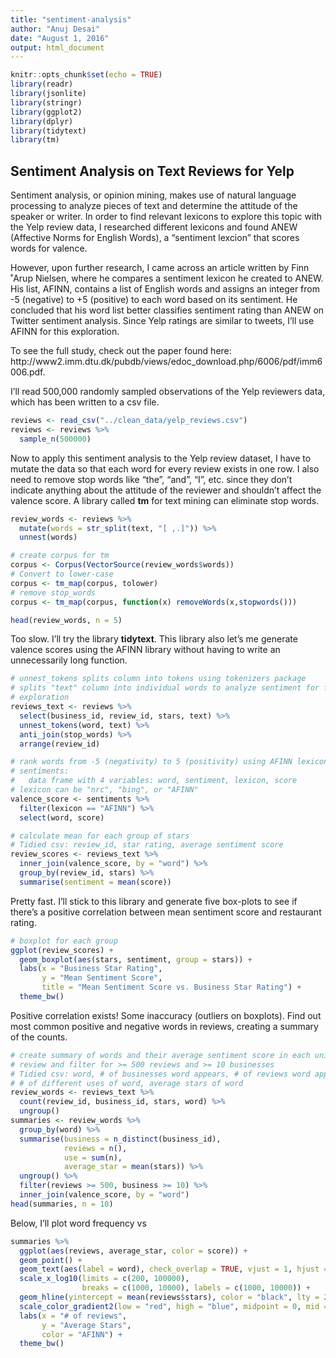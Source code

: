 ```yaml
---
title: "sentiment-analysis"
author: "Anuj Desai"
date: "August 1, 2016"
output: html_document
---
```


```r
knitr::opts_chunk$set(echo = TRUE)
library(readr)
library(jsonlite)
library(stringr)
library(ggplot2)
library(dplyr)
library(tidytext)
library(tm)
```

## Sentiment Analysis on Text Reviews for Yelp

Sentiment analysis, or opinion mining, makes use of natural language processing to analyze pieces of text and determine the attitude of the speaker or writer. In order to find relevant lexicons to explore this topic with the Yelp review data, I researched different lexicons and found ANEW (Affective Norms for English Words), a "sentiment lexcion" that scores words for valence. 

However, upon further research, I came across an article written by Finn ˚Arup Nielsen, where he compares a sentiment lexicon he created to ANEW. His list, AFINN, contains a list of English words and assigns an integer from -5 (negative) to +5 (positive) to each word based on its sentiment. He concluded that his word list better classifies sentiment rating than ANEW on Twitter sentiment analysis. Since Yelp ratings are similar to tweets, I'll use AFINN for this exploration. 

To see the full study, check out the paper found here: http://www2.imm.dtu.dk/pubdb/views/edoc_download.php/6006/pdf/imm6006.pdf.

I'll read 500,000 randomly sampled observations of the Yelp reviewers data, which has been written to a csv file.
```r
reviews <- read_csv("../clean_data/yelp_reviews.csv")
reviews <- reviews %>% 
  sample_n(500000)
```

Now to apply this sentiment analysis to the Yelp review dataset, I have to mutate the data so that each word for every review exists in one row. I also need to remove stop words like "the", "and", "I", etc. since they don't indicate anything about the attitude of the reviewer and shouldn't affect the valence score. A library called __tm__ for text mining can eliminate stop words.

```r
review_words <- reviews %>% 
  mutate(words = str_split(text, "[ ,.]")) %>% 
  unnest(words)

# create corpus for tm
corpus <- Corpus(VectorSource(review_words$words))
# Convert to lower-case
corpus <- tm_map(corpus, tolower)
# remove stop_words
corpus <- tm_map(corpus, function(x) removeWords(x,stopwords()))

head(review_words, n = 5)
```

Too slow. I'll try the library __tidytext__. This library also let's me generate valence scores using the AFINN library without having to write an unnecessarily long function. 

```r
# unnest_tokens splits column into tokens using tokenizers package
# splits "text" column into individual words to analyze sentiment for further
# exploration
reviews_text <- reviews %>% 
  select(business_id, review_id, stars, text) %>%
  unnest_tokens(word, text) %>% 
  anti_join(stop_words) %>% 
  arrange(review_id)

# rank words from -5 (negativity) to 5 (positivity) using AFINN lexicon
# sentiments: 
#   data frame with 4 variables: word, sentiment, lexicon, score
# lexicon can be "nrc", "bing", or "AFINN"
valence_score <- sentiments %>% 
  filter(lexicon == "AFINN") %>% 
  select(word, score)

# calculate mean for each group of stars
# Tidied csv: review_id, star rating, average sentiment score
review_scores <- reviews_text %>% 
  inner_join(valence_score, by = "word") %>% 
  group_by(review_id, stars) %>% 
  summarise(sentiment = mean(score))
```

Pretty fast. I'll stick to this library and generate five box-plots to see if there's a positive correlation between mean sentiment score and restaurant rating.

```r
# boxplot for each group
ggplot(review_scores) +
  geom_boxplot(aes(stars, sentiment, group = stars)) +
  labs(x = "Business Star Rating",
       y = "Mean Sentiment Score",
       title = "Mean Sentiment Score vs. Business Star Rating") +
  theme_bw()
```

Positive correlation exists! Some inaccuracy (outliers on boxplots). Find out most common positive and negative words in reviews, creating a summary of the counts.
```r
# create summary of words and their average sentiment score in each unique
# review and filter for >= 500 reviews and >= 10 businesses
# Tidied csv: word, # of businesses word appears, # of reviews word appears,
# # of different uses of word, average stars of word
review_words <- reviews_text %>% 
  count(review_id, business_id, stars, word) %>% 
  ungroup()
summaries <- review_words %>% 
  group_by(word) %>% 
  summarise(business = n_distinct(business_id),
            reviews = n(),
            use = sum(n),
            average_star = mean(stars)) %>% 
  ungroup() %>% 
  filter(reviews >= 500, business >= 10) %>% 
  inner_join(valence_score, by = "word")
head(summaries, n = 10)
```

Below, I'll plot word frequency vs 
```r
summaries %>% 
  ggplot(aes(reviews, average_star, color = score)) +
  geom_point() +
  geom_text(aes(label = word), check_overlap = TRUE, vjust = 1, hjust = 1) +
  scale_x_log10(limits = c(200, 100000), 
                breaks = c(1000, 10000), labels = c(1000, 10000)) +
  geom_hline(yintercept = mean(reviews$stars), color = "black", lty = 2) +
  scale_color_gradient2(low = "red", high = "blue", midpoint = 0, mid = "gray") +
  labs(x = "# of reviews",
       y = "Average Stars",
       color = "AFINN") +
  theme_bw()
```
